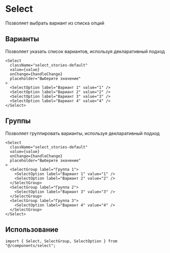 
<Meta of={SelectStories} />

# Select

Позволяет выбрать вариант из списка опций

## Варианты

Позволяет указать список вариантов, используя декларативный подход

<Canvas of={SelectStories.OptionStory} />

```tsx
<Select
  className="select_stories-default"
  value={value}
  onChange={handleChange}
  placeholder="Выберите значение"
>
  <SelectOption label="Вариант 1" value="1" />
  <SelectOption label="Вариант 2" value="2" />
  <SelectOption label="Вариант 3" value="3" />
  <SelectOption label="Вариант 4" value="4" />
</Select>
```

## Группы

Позволяет группировать варианты, используя декларативный подход

<Canvas of={SelectStories.GroupStory} />

```tsx
<Select
  className="select_stories-default"
  value={value}
  onChange={handleChange}
  placeholder="Выберите значение"
>
  <SelectGroup label="Группа 1">
    <SelectOption label="Вариант 1" value="1" />
    <SelectOption label="Вариант 2" value="2" />
  </SelectGroup>
  <SelectGroup label="Группа 2">
    <SelectOption label="Вариант 3" value="3" />
  </SelectGroup>
  <SelectGroup label="Группа 3">
    <SelectOption label="Вариант 4" value="4" />
  </SelectGroup>
</Select>
```

## Использование

```tsx
import { Select, SelectGroup, SelectOption } from "@/components/select";
```
